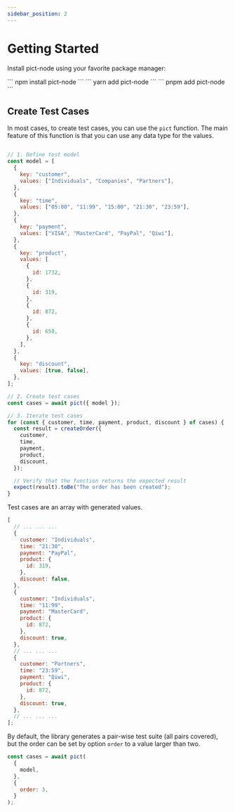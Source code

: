 ```yaml
---
sidebar_position: 2
---
```



# Getting Started

Install pict-node using your favorite package manager:

<Tabs>
  <TabItem value="npm" label="npm" default>
    ``` npm install pict-node ```
  </TabItem>
  <TabItem value="yarn" label="yarn">
    ``` yarn add pict-node ```
  </TabItem>
  <TabItem value="pnpm" label="pnpm">
    ``` pnpm add pict-node ```
  </TabItem>
</Tabs>

## Create Test Cases

In most cases, to create test cases, you can use the `pict` function. The main feature of this function is that you can use any data type for the values.

```js

// 1. Define test model
const model = [
  {
    key: "customer",
    values: ["Individuals", "Companies", "Partners"],
  },
  {
    key: "time",
    values: ["05:00", "11:99", "15:00", "21:30", "23:59"],
  },
  {
    key: "payment",
    values: ["VISA", "MasterCard", "PayPal", "Qiwi"],
  },
  {
    key: "product",
    values: [
      {
        id: 1732,
      },
      {
        id: 319,
      },
      {
        id: 872,
      },
      {
        id: 650,
      },
    ],
  },
  {
    key: "discount",
    values: [true, false],
  },
];

// 2. Create test cases
const cases = await pict({ model });

// 3. Iterate test cases
for (const { customer, time, payment, product, discount } of cases) {
  const result = createOrder({
    customer,
    time,
    payment,
    product,
    discount,
  });

  // Verify that the function returns the expected result
  expect(result).toBe("The order has been created");
}
```

Test cases are an array with generated values.

```js
[
  // ... ... ...
  {
    customer: "Individuals",
    time: "21:30",
    payment: "PayPal",
    product: {
      id: 319,
    },
    discount: false,
  },
  {
    customer: "Individuals",
    time: "11:99",
    payment: "MasterCard",
    product: {
      id: 872,
    },
    discount: true,
  },
  // ... ... ...
  {
    customer: "Partners",
    time: "23:59",
    payment: "Qiwi",
    product: {
      id: 872,
    },
    discount: true,
  },
  // ... ... ...
];
```

By default, the library generates a pair-wise test suite (all pairs covered), but the order can be set by option `order` to a value larger than two.

```js
const cases = await pict(
  {
    model,
  },
  {
    order: 3,
  }
);
```
